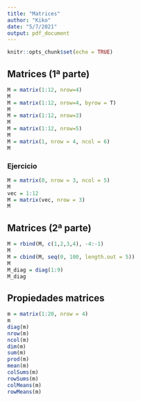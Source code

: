 ```yaml
---
title: "Matrices"
author: "Kiko"
date: "5/7/2021"
output: pdf_document
---
```


```r
knitr::opts_chunk$set(echo = TRUE)
```

## Matrices (1ª parte)

```r
M = matrix(1:12, nrow=4)
M
M = matrix(1:12, nrow=4, byrow = T)
M
M = matrix(1:12, nrow=3)
M
M = matrix(1:12, nrow=5)
M
M = matrix(1, nrow = 4, ncol = 6)
M
```

### Ejercicio

```r
M = matrix(0, nrow = 3, ncol = 5)
M
vec = 1:12
M = matrix(vec, nrow = 3)
M
```

## Matrices (2ª parte)

```r
M = rbind(M, c(1,2,3,4), -4:-1)
M
M = cbind(M, seq(0, 100, length.out = 5))
M
M_diag = diag(1:9)
M_diag
```

## Propiedades matrices

```r
m = matrix(1:20, nrow = 4)
m
diag(m)
nrow(m)
ncol(m)
dim(m)
sum(m)
prod(m)
mean(m)
colSums(m)
rowSums(m)
colMeans(m)
rowMeans(m)
```


